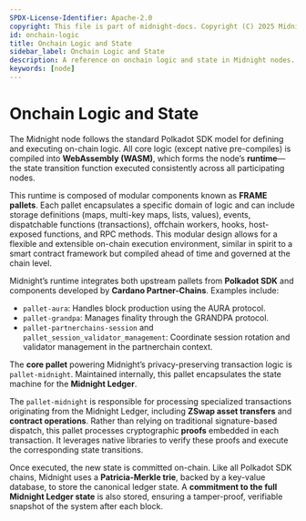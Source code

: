 ```yaml
---
SPDX-License-Identifier: Apache-2.0
copyright: This file is part of midnight-docs. Copyright (C) 2025 Midnight Foundation. Licensed under the Apache License, Version 2.0 (the "License"); You may not use this file except in compliance with the License. You may obtain a copy of the License at http://www.apache.org/licenses/LICENSE-2.0 Unless required by applicable law or agreed to in writing, software distributed under the License is distributed on an "AS IS" BASIS, WITHOUT WARRANTIES OR CONDITIONS OF ANY KIND, either express or implied. See the License for the specific language governing permissions and limitations under the License.
id: onchain-logic
title: Onchain Logic and State
sidebar_label: Onchain Logic and State
description: A reference on onchain logic and state in Midnight nodes.
keywords: [node]
---
```


# Onchain Logic and State

The Midnight node follows the standard Polkadot SDK model for defining and executing on-chain logic. All core logic (except native pre-compiles) is compiled into **WebAssembly (WASM)**, which forms the node’s **runtime**—the state transition function executed consistently across all participating nodes.

This runtime is composed of modular components known as **FRAME pallets**. Each pallet encapsulates a specific domain of logic and can include storage definitions (maps, multi-key maps, lists, values), events, dispatchable functions (transactions), offchain workers, hooks, host-exposed functions, and RPC methods. This modular design allows for a flexible and extensible on-chain execution environment, similar in spirit to a smart contract framework but compiled ahead of time and governed at the chain level.

Midnight’s runtime integrates both upstream pallets from **Polkadot SDK** and components developed by **Cardano Partner-Chains**. Examples include:

- `pallet-aura`: Handles block production using the AURA protocol.
- `pallet-grandpa`: Manages finality through the GRANDPA protocol.
- `pallet-partnerchains-session` and `pallet_session_validator_management`: Coordinate session rotation and validator management in the partnerchain context.

The **core pallet** powering Midnight’s privacy-preserving transaction logic is `pallet-midnight`. Maintained internally, this pallet encapsulates the state machine for the **Midnight Ledger**.

The `pallet-midnight` is responsible for processing specialized transactions originating from the Midnight Ledger, including **ZSwap asset transfers** and **contract operations**. Rather than relying on traditional signature-based dispatch, this pallet processes cryptographic **proofs** embedded in each transaction. It leverages native libraries to verify these proofs and execute the corresponding state transitions.

Once executed, the new state is committed on-chain. Like all Polkadot SDK chains, Midnight uses a **Patricia-Merkle trie**, backed by a key-value database, to store the canonical ledger state. A **commitment to the full Midnight Ledger state** is also stored, ensuring a tamper-proof, verifiable snapshot of the system after each block.
